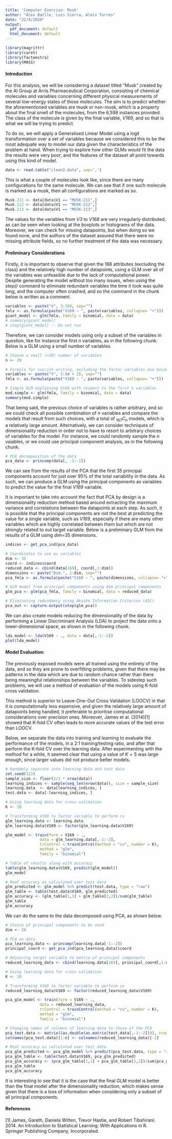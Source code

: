 ```yaml
---
title: 'Computer Exercise: Musk'
author: "Àlex Batlle, Luis Sierra, Aleix Torres"
date: "22/4/2020"
output:
  pdf_document: default
  html_document: default
---
```


```r
library(magrittr)
library(caret)
library(factoextra)
library(MASS)
```

#### Introduction

For this analysis, we will be considering a dataset titled "Musk" created by the AI Group at Arris Pharmaceutical Corporation, consisting of chemical molecules and variables concerning different physical measurements of several low-energy states of those molecules. The aim is to predict whether the aforementioned variables are musk or non-musk, which is a property about the final smell of the molecules, from the 6,598 instances provided. The class of the molecule is given by the final variable, *V169*, and so that is what we will be trying to predict.

To do so, we will apply a Generalised Linear Model using a logit transformation over a set of variables because we considered this to be the most adequate way to model our data given the characteristics of the problem at hand. When trying to explore how other GLMs would fit the data the results were very poor, and the features of the dataset all point towards using this kind of model.

```r
data <- read.table("clean2.data", sep=',')
```

This is what a couple of molecules look like, since there are many configurations for the same molecule. We can see that if one such molecule is marked as a musk, then all configurations are marked as so.

```r
Musk.211 <- data[data$V1 == "MUSK-211",]
Musk.212 <- data[data$V1 == "MUSK-212",]
Musk.213 <- data[data$V1 == "MUSK-213",]
```

The values for the variables from *V3* to *V168* are very irregularly distributed, as can be seen when looking at the boxplots or histograms of the data. Moreover, we can check for missing datapoints, but when doing so we found none, and the authors of the dataset assured that there were no missing attribute fields, so no further treatment of the data was necessary.

#### Preliminary Considerations

Firstly, it is important to observe that given the 168 attributes (excluding the class) and the relatively high number of datapoints, using a GLM over all of the variables was unfeasible due to the lack of computational power. Despite generating the model without too many issues, when using the *step()* command to eliminate redundant variables the time it took was quite long, and the computer often crashed, and so the command in the chunk below is written as a comment.

```r
variables <- paste("V", 3:168, sep="")
fmla <- as.formula(paste("V169 ~ ", paste(variables, collapse= "+")))
giant_model <- glm(fmla, family = binomial, data = data)
# summary(giant_model)
# step(giant_model) -- Do not run
```

Therefore, we can consider models using only a subset of the variables in question, like for instance the first $n$ variables, as in the following chunk. Below is a GLM using a small number of variables.

```r
# Choose a small (<20) number of variables
n <- 20

# Formula for succint writing, excluding the factor variables due being the names
variables <- paste("V", 3:(n + 2), sep="")
fmla <- as.formula(paste("V169 ~ ", paste(variables, collapse= "+")))

# Simple GLM explaining V169 with respect to the first n variables
mod.simple <- glm(fmla, family = binomial, data = data)
summary(mod.simple)
```

That being said, the previous choice of variables is rather arbitrary, and so we could check all possible combination of $n$ variables and compare the models that result from such choices, with a total of $_{167} C_{n}$ models, which is a relatively large amount. Alternatively, we can consider techniques of dimensionality reduction in order not to have to resort to arbitrary choices of variables for the model. For instance, we could randomly sample the $n$ vaiables, or we could use principal component analysis, as in the following chunk.

```r
# PCA decomposition of the data
pca_data <- princomp(data[, -1:-2])
```

We can see from the results of the PCA that the first 35 principal components account for just over 95% of the total variability in the data. As such, we can produce a GLM using the principal components as variables to predict the value for the final *V169* variable.

It is important to take into account the fact that PCA by design is a dimensionality reduction method based around extracting the maximum variance and correlations between the datapoints at each step. As such, it is possible that the principal components are not the best at predicting the value for a single variable, such as *V169*, especially if there are many other variables which are highly correlated between them but which are not strongly related to out target variable. Below is a preliminary GLM from the results of a GLM using *dim=*35 dimensions.

```r
indices <- get_pca_ind(pca_data)

# Coordinates to use as variables
dim <- 35
coord <- indices$coord
reduced_data <- cbind(data[169], coord[,1:dim])
dimensions <- paste("Dim.", 1:dim, sep="")
pca_fmla <- as.formula(paste("V169 ~ ", paste(dimensions, collapse= "+")))

# GLM model from principal components using dim principal components
glm_pca <- glm(pca_fmla, family = binomial, data = reduced_data)

# Eliminating redundancy using Akaike Information Criterion (AIC)
pca_out <- capture.output(step(glm_pca))
```

We can also create models reducing the dimensionality of the data by performing a Linear Discriminant Analysis (LDA) to project the data onto a lower-dimensional space, as shown in the following chunk.

```r
lda_model <- lda(V169 ~ ., data = data[,-1:-2]) 
plot(lda_model)
```

#### Model Evaluation:

The previously exposed models were all trained using the entirety of the data, and so they are prone to overfitting problems, given that there may be patterns in the data which are due to random chance rather than there being meaningful relationships between the variables. To sidestep such problems, we will use a method of evaluation of the models using K-fold cross validation.

This method is superior to Leave-One-Out Cross Validation (LOOCV) in that it is computationally less expensive, and given the relatively large amount of datapoints being handled, it preferable to prioritise computational considerations over precision ones. Moreover, James et al. (2014)[1] showed that K-fold CV often leads to more accurate values of the test error than LOOCV.

Below, we separate the data into training and learning to evaluate the performance of the models, in a 2:1 training/testing ratio, and after that perform the K-fold CV over the learning data. After experimenting with the method for a while, it seemed clear that using a value of $K=5$ was large enough, since larger values did not produce better models. 

```r
# Randomly separate into learning data and test data
set.seed(123)
sample_size <- floor(2/3 * nrow(data))
learning_indices <- sample(seq_len(nrow(data)), size = sample_size)
learning.data  <- data[learning_indices, ]
test.data <- data[-learning_indices, ]

# Using learning data for cross validation
K <- 10

# Transforming V169 to factor variable to perform cv
glm_learning.data <- learning.data
glm_learning.data$V169 <- factor(glm_learning.data$V169)

glm_model <- train(form = V169 ~ .,
               data = glm_learning.data[,-1:-2],
               trControl = trainControl(method = "cv", number = K),
               method = "glm",
               family = "binomial")

# Table of results along with accuracy
table(glm_learning.data$V169, predict(glm_model))
glm_model

# Real accuracy as calculated over test data
glm_predicted <- glm_model %>% predict(test.data, type = "raw")
glm_table <- table(test.data$V169, glm_predicted)
glm_accuracy <- (glm_table[1,1] + glm_table[2,2])/sum(glm_table)
glm_table
glm_accuracy
```

We can do the same to the data decomposed using PCA, as shown below.

```r
# Choice of principal components to be used
dim <- 20

# PCA on data
pca_learning.data <- princomp(learning.data[-1:-2])
principal_coord <- get_pca_ind(pca_learning.data)$coord

# Adjoining target variable to matrix of principal components
reduced_learning_data <- cbind(learning.data[169], principal_coord[,1:dim])

# Using learning data for cross validation
K <- 10

# Transforming V169 to factor variable to perform cv
reduced_learning_data$V169 <- factor(reduced_learning_data$V169)

pca_glm_model <- train(form = V169 ~ .,
               data = reduced_learning_data,
               trControl = trainControl(method = "cv", number = K),
               method = "glm",
               family = "binomial")

# Changing names of columns of learning data to those of the PCA
pca_test.data <- matrix((as.double(as.matrix(test.data[,-1:-2]))), nrow = 2200, ncol = 167) %*% loadings(pca_learning.data)[]
colnames(pca_test.data)[1:n] <- colnames(reduced_learning_data)[-1]

# Real accuracy as calculated over test data
pca_glm_predicted <- pca_glm_model %>% predict(pca_test.data, type = "raw")
pca_glm_table <- table(test.data$V169, pca_glm_predicted)
pca_glm_accuracy <- (pca_glm_table[1,1] + pca_glm_table[2,2])/sum(pca_glm_table)
pca_glm_table
pca_glm_accuracy
```

It is interesting to see that it is the case that the final GLM model is better than the final model after the dimensionality reduction, which makes sense given that there is a loss of information when considering only a subset of all principal components.

#### References

[1] James, Gareth, Daniela Witten, Trevor Hastie, and Robert Tibshirani. 2014. An Introduction to Statistical Learning: With Applications in R. Springer Publishing Company, Incorporated.

